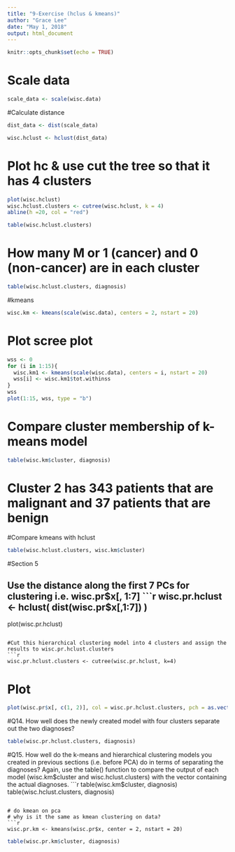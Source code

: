 ```yaml
---
title: "9-Exercise (hclus & kmeans)"
author: "Grace Lee"
date: "May 1, 2018"
output: html_document
---
```


```r
knitr::opts_chunk$set(echo = TRUE)
```


# Scale data
```r
scale_data <- scale(wisc.data)
```

#Calculate distance
```r
dist_data <- dist(scale_data)
```

```r
wisc.hclust <- hclust(dist_data)
```

# Plot hc & use cut the tree so that it has 4 clusters
```r
plot(wisc.hclust)
wisc.hclust.clusters <- cutree(wisc.hclust, k = 4)
abline(h =20, col = "red")
```

```r
table(wisc.hclust.clusters)
```

# How many M or 1 (cancer) and 0 (non-cancer) are in each cluster
```r
table(wisc.hclust.clusters, diagnosis)
```

#kmeans
```r
wisc.km <- kmeans(scale(wisc.data), centers = 2, nstart = 20)
```

# Plot scree plot
```r
wss <- 0
for (i in 1:15){
  wisc.km1 <- kmeans(scale(wisc.data), centers = i, nstart = 20)
  wss[i] <- wisc.km1$tot.withinss
}
wss
plot(1:15, wss, type = "b")
```

# Compare cluster membership of k-means model
```r
table(wisc.km$cluster, diagnosis)
```
# Cluster 2 has 343 patients that are malignant and 37 patients that are benign

#Compare kmeans with hclust
```r
table(wisc.hclust.clusters, wisc.km$cluster)
```

#Section 5

## Use the distance along the first 7 PCs for clustering i.e. wisc.pr$x[, 1:7]
```r
wisc.pr.hclust <- hclust( dist(wisc.pr$x[,1:7]) )
plot(wisc.pr.hclust)
```

#Cut this hierarchical clustering model into 4 clusters and assign the results to wisc.pr.hclust.clusters
```r
wisc.pr.hclust.clusters <- cutree(wisc.pr.hclust, k=4)
```

# Plot
```r
plot(wisc.pr$x[, c(1, 2)], col = wisc.pr.hclust.clusters, pch = as.vector(wisc.df$diagnosis), xlab = "PC1", ylab = "PC2")
```


#Q14. How well does the newly created model with four clusters separate out the two diagnoses?
```r
table(wisc.pr.hclust.clusters, diagnosis)
```

#Q15. How well do the k-means and hierarchical clustering models you created in previous sections (i.e. before PCA) do in terms of separating the diagnoses? Again, use the table() function to compare the output of each model (wisc.km$cluster and wisc.hclust.clusters) with the vector containing the actual diagnoses.
```r
table(wisc.km$cluster, diagnosis)
table(wisc.hclust.clusters, diagnosis)
```

# do kmean on pca
# why is it the same as kmean clustering on data?
```r
wisc.pr.km <- kmeans(wisc.pr$x, center = 2, nstart = 20)
```

```r
table(wisc.pr.km$cluster, diagnosis)
```

